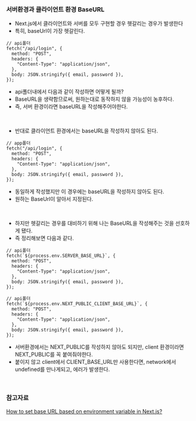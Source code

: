 ### 서버환경과 클라이언트 환경 BaseURL

- Next.js에서 클라이언트와 서버를 모두 구현할 경우 헷갈리는 경우가 발생한다
- 특히, baseUrl이 가장 헷갈린다.

```TSX
// api폴더
fetch("/api/login", {
  method: "POST",
  headers: {
    "Content-Type": "application/json",
  },
  body: JSON.stringify({ email, password }),
});
```

- api폴더내에서 다음과 같이 작성하면 어떻게 될까?
- BaseURL을 생략함므로써, 원하는대로 동작하지 않을 가능성이 농후하다.
- 즉, 서버 환경이라면 baseURL을 작성해주어야한다.

<br />

- 반대로 클라이언트 환경에서는 baseURL을 작성하지 않아도 된다.

```TSX
// app폴더
fetch("/api/login", {
  method: "POST",
  headers: {
    "Content-Type": "application/json",
  },
  body: JSON.stringify({ email, password }),
});
```

- 동일하게 작성했지만 이 경우에는 baseURL을 작성하지 않아도 된다.
- 원하는 BaseUrl이 알아서 지정된다.

<br />

- 하지만 헷갈리는 경우를 대비하기 위해 나는 BaseURL을 작성해주는 것을 선호하게 됐다.
- 즉 정리해보면 다음과 같다.

```TSX
// api폴더
fetch(`${process.env.SERVER_BASE_URL}`, {
  method: "POST",
  headers: {
    "Content-Type": "application/json",
  },
  body: JSON.stringify({ email, password }),
});
```

```TSX
// api폴더
fetch(`${process.env.NEXT_PUBLIC_CLIENT_BASE_URL}`, {
  method: "POST",
  headers: {
    "Content-Type": "application/json",
  },
  body: JSON.stringify({ email, password }),
});
```

- 서버환경에서는 NEXT_PUBLIC를 작성하지 않아도 되지만, client 환경이라면 NEXT_PUBLIC를 꼭 붙여줘야한다.
- 붙이지 않고 client에서 CLIENT_BASE_URL만 사용한다면, network에서 undefined를 만나게되고, 에러가 발생한다.

<br />

### 참고자료

[How to set base URL based on environment variable in Next.js?](https://stackoverflow.com/questions/67240908/how-to-set-base-url-based-on-environment-variable-in-next-js)
